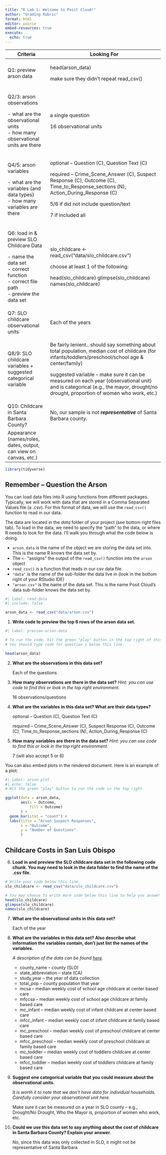 ```yaml
---
title: "R Lab 1: Welcome to Posit Cloud!"
author: "Grading Rubric"
format: html
editor: source
embed-resources: true
execute:
  echo: true
---
```


+-------------------------------------------------------------------+-----------------------------------------------------------------------------------------------------------------------------------------------------------------------------------+
| Criteria                                                          | Looking For                                                                                                                                                                       |
+===================================================================+===================================================================================================================================================================================+
| Q1: preview arson data                                            | head(arson_data)                                                                                                                                                                  |
|                                                                   |                                                                                                                                                                                   |
|                                                                   | make sure they didn't repeat read_csv()\                                                                                                                                          |
+-------------------------------------------------------------------+-----------------------------------------------------------------------------------------------------------------------------------------------------------------------------------+
| Q2/3: arson observations                                          | a single question                                                                                                                                                                 |
|                                                                   |                                                                                                                                                                                   |
| \- what are the observational units\                              | 16 observational units                                                                                                                                                            |
| - how many observational units are there                          |                                                                                                                                                                                   |
+-------------------------------------------------------------------+-----------------------------------------------------------------------------------------------------------------------------------------------------------------------------------+
| Q4/5: arson variables                                             | optional -- Question (C), Question Text (C)                                                                                                                                       |
|                                                                   |                                                                                                                                                                                   |
| \- what are the variables (and data types)\                       | required -- Crime_Scene_Answer (C), Suspect Response (C), Outcome (C), Time_to_Response_sections (N), Action_During_Response (C)                                                  |
| - how many variables are there                                    |                                                                                                                                                                                   |
|                                                                   | 5/6 if did not include question/text                                                                                                                                              |
|                                                                   |                                                                                                                                                                                   |
|                                                                   | 7 if included all\                                                                                                                                                                |
+-------------------------------------------------------------------+-----------------------------------------------------------------------------------------------------------------------------------------------------------------------------------+
| Q6: load in & preview SLO Childcare Data                          | slo_childcare \<- read_csv("data/slo_childcare.csv")                                                                                                                              |
|                                                                   |                                                                                                                                                                                   |
| \- name the data set\                                             | choose at least 1 of the following:                                                                                                                                               |
| - correct function\                                               |                                                                                                                                                                                   |
| - correct file path\                                              | head(slo_childcare) glimpse(slo_childcare) names(slo_childcare)\                                                                                                                  |
| - preview the data set                                            |                                                                                                                                                                                   |
+-------------------------------------------------------------------+-----------------------------------------------------------------------------------------------------------------------------------------------------------------------------------+
| Q7: SLO childcare observational units                             | Each of the years                                                                                                                                                                 |
+-------------------------------------------------------------------+-----------------------------------------------------------------------------------------------------------------------------------------------------------------------------------+
| Q8/9: SLO childcare variables + suggested categorical variable    | Be fairly lenient.. should say something about total population, median cost of childcare (for infants/toddlers/preschool/school age & center/family)                             |
|                                                                   |                                                                                                                                                                                   |
|                                                                   | suggested variable – make sure it can be measured on each year (observational unit) and is categorical (e.g., the mayor, drought/no drought, proportion of women who work, etc.)\ |
+-------------------------------------------------------------------+-----------------------------------------------------------------------------------------------------------------------------------------------------------------------------------+
| Q10: Childcare in Santa Barbara County?                           | No, our sample is not ***representative*** of Santa Barbara county.\                                                                                                              |
+-------------------------------------------------------------------+-----------------------------------------------------------------------------------------------------------------------------------------------------------------------------------+
| Appearance (names/roles, dates, output, can view on canvas, etc.) |                                                                                                                                                                                   |
+-------------------------------------------------------------------+-----------------------------------------------------------------------------------------------------------------------------------------------------------------------------------+

```r
library(tidyverse)
```

## Remember -- Question the Arson

You can load data files into R using functions from different packages. Typically, we will work with data that are stored in a Comma Separated Values file (a .csv). For this format of data, we will use the `read_csv()` function to read in our data.

The data are located in the *data* folder of your project (see bottom right files tab). To load in the data, we need to specify the "path" to the data, or where R needs to look for the data. I'll walk you through what the code below is doing.

-   `arson_data` is the name of the object we are storing the data set into. This is the name R knows the data set by.
-   The `<-` "assigns" the output of the `read_csv()` function into the `arson` object
-   `read_csv()` is a function that reads in our csv data file
-   `"data"` is the name of the sub-folder the data live in (look in the bottom right of your RStudio IDE)
-   `"arson.csv"` is the name of the data set. This is the name Posit Cloud's data sub-folder knows the data set by.

```r
#| label: read-data
#| include: false

arson_data <- read_csv("data/arson.csv")
```

1.  **Write code to preview the top 6 rows of the arson data set.**

```r
#| label: preview-arson-data

# To run the code, hit the green "play" button in the top right of this code chunk.
# You should type code for question 1 below this line.

head(arson_data)

```

2.  **What are the observations in this data set?**

    Each of the questions

3.  **How many observations are there in the data set?** *Hint: you can use code to find this or look in the top right environment.*

    16 observations/questions

4.  **What are the variables in this data set? What are their data types?**

    optional -- Question (C), Question Text (C)

    required -- Crime_Scene_Answer (C), Suspect Response (C), Outcome (C), Time_to_Response_sections (N), Action_During_Response (C)

5.  **How many variables are there in the data set?** *Hint: you can use code to find this or look in the top right environment.*

    7 (will also accept 5 or 6)

You can also embed plots in the rendered document. Here is an example of a plot:

```r
#| label: arson-plot
#| echo: false 
# Hit the green "play" button to run the code in the top right.

ggplot(data = arson_data,
       aes(x = Outcome,
           fill = Outcome)
       ) + 
  geom_bar(stat = "count") +
  labs(title = "Arson Suspect Responses",
       x = "Outcome",
       y = "Number of Questions"
       )
```

## Childcare Costs in San Luis Obispo

6.  **Load in and preview the SLO childcare data set in the following code chunk. You may need to look in the data folder to find the name of the .csv file.**

```r
# Write your code below this line.
slo_childcare <- read_csv("data/slo_childcare.csv")

# You may choose to write more code below this line to help you answer the next couple of questions.
head(slo_childcare)
glimpse(slo_childcare)
names(slo_childcare)
```

7.  **What are the observational units in this data set?**

    Each of the year

8.  **What are the variables in this data set? Also describe what information the variables contain, don't just list the names of the variables.**

    *A description of the data can be found [here](https://github.com/rfordatascience/tidytuesday/blob/master/data/2023/2023-05-09/readme.md).*

    -   county_name -- county (SLO)
    -   state_abbreviation -- state (CA)
    -   study_year -- the year of data collection
    -   total_pop -- county population that year
    -   mcsa -- median weekly cost of school age childcare at center based care
    -   mfccsa -- median weekly cost of school age childcare at family based care
    -   mc_infant -- median weekly cost of infant childcare at center based care
    -   mfcc_infant -- median weekly cost of infant childcare at family based care
    -   mc_preschool -- median weekly cost of preschool childcare at center based care
    -   mfcc_preschool -- median weekly cost of preschool childcare at family based care
    -   mc_toddler -- median weekly cost of toddlers childcare at center based care
    -   mfcc_toddler -- median weekly cost of toddlers childcare at family based care

9.  **Suggest one categorical variable that you could measure about the observational units.**

    *It is worth it to note that we don't have data for individual households. Carefully consider your observational unit here.*

    Make sure it can be measured on a year in SLO county -- e.g., Drought/No Drought, Who the Mayor is, proportion of women who work, etc.

10. **Could we use this data set to say anything about the cost of childcare in Santa Barbara County? Explain your answer.**

    No, since this data was only collected in SLO, it might not be representative of Santa Barbara
